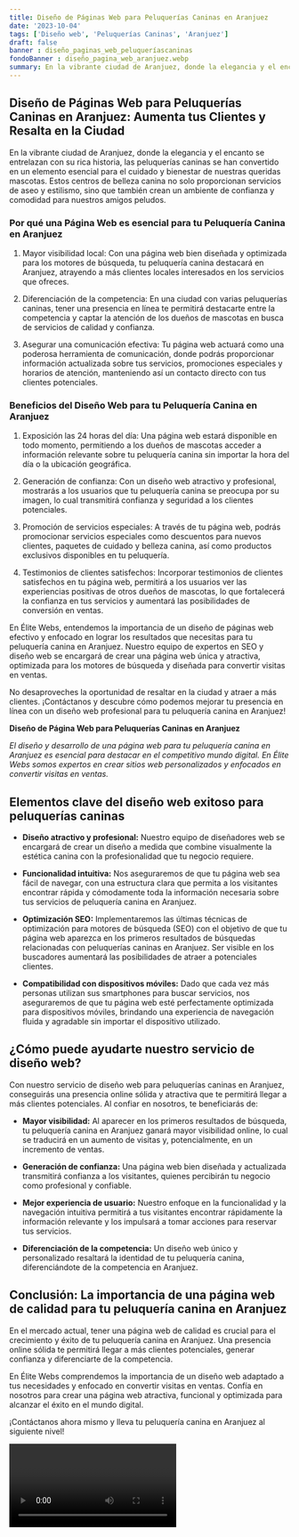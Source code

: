 ```yaml
---
title: Diseño de Páginas Web para Peluquerías Caninas en Aranjuez
date: '2023-10-04'
tags: ['Diseño web', 'Peluquerías Caninas', 'Aranjuez']
draft: false
banner : diseño_paginas_web_peluqueríascaninas
fondoBanner : diseño_pagina_web_aranjuez.webp
summary: En la vibrante ciudad de Aranjuez, donde la elegancia y el encanto se entrelazan con su rica historia, las peluquerías caninas se han convertido en un elemento esencial para el cuidado y bienestar de nuestras queridas mascotas. Estos centros de belleza canina no solo proporcionan servicios de aseo y estilismo, sino que también crean un ambiente de confianza y comodidad para nuestros amigos peludos.
---
```


## Diseño de Páginas Web para Peluquerías Caninas en Aranjuez: Aumenta tus Clientes y Resalta en la Ciudad

En la vibrante ciudad de Aranjuez, donde la elegancia y el encanto se entrelazan con su rica historia, las peluquerías caninas se han convertido en un elemento esencial para el cuidado y bienestar de nuestras queridas mascotas. Estos centros de belleza canina no solo proporcionan servicios de aseo y estilismo, sino que también crean un ambiente de confianza y comodidad para nuestros amigos peludos.

### Por qué una Página Web es esencial para tu Peluquería Canina en Aranjuez

1. Mayor visibilidad local: Con una página web bien diseñada y optimizada para los motores de búsqueda, tu peluquería canina destacará en Aranjuez, atrayendo a más clientes locales interesados en los servicios que ofreces.

2. Diferenciación de la competencia: En una ciudad con varias peluquerías caninas, tener una presencia en línea te permitirá destacarte entre la competencia y captar la atención de los dueños de mascotas en busca de servicios de calidad y confianza.

3. Asegurar una comunicación efectiva: Tu página web actuará como una poderosa herramienta de comunicación, donde podrás proporcionar información actualizada sobre tus servicios, promociones especiales y horarios de atención, manteniendo así un contacto directo con tus clientes potenciales.

### Beneficios del Diseño Web para tu Peluquería Canina en Aranjuez

1. Exposición las 24 horas del día: Una página web estará disponible en todo momento, permitiendo a los dueños de mascotas acceder a información relevante sobre tu peluquería canina sin importar la hora del día o la ubicación geográfica.

2. Generación de confianza: Con un diseño web atractivo y profesional, mostrarás a los usuarios que tu peluquería canina se preocupa por su imagen, lo cual transmitirá confianza y seguridad a los clientes potenciales.

3. Promoción de servicios especiales: A través de tu página web, podrás promocionar servicios especiales como descuentos para nuevos clientes, paquetes de cuidado y belleza canina, así como productos exclusivos disponibles en tu peluquería.

4. Testimonios de clientes satisfechos: Incorporar testimonios de clientes satisfechos en tu página web, permitirá a los usuarios ver las experiencias positivas de otros dueños de mascotas, lo que fortalecerá la confianza en tus servicios y aumentará las posibilidades de conversión en ventas.

En Élite Webs, entendemos la importancia de un diseño de páginas web efectivo y enfocado en lograr los resultados que necesitas para tu peluquería canina en Aranjuez. Nuestro equipo de expertos en SEO y diseño web se encargará de crear una página web única y atractiva, optimizada para los motores de búsqueda y diseñada para convertir visitas en ventas.

No desaproveches la oportunidad de resaltar en la ciudad y atraer a más clientes. ¡Contáctanos y descubre cómo podemos mejorar tu presencia en línea con un diseño web profesional para tu peluquería canina en Aranjuez!

<GifSeo />

<Cta />

**Diseño de Página Web para Peluquerías Caninas en Aranjuez**

*El diseño y desarrollo de una página web para tu peluquería canina en Aranjuez es esencial para destacar en el competitivo mundo digital. En Élite Webs somos expertos en crear sitios web personalizados y enfocados en convertir visitas en ventas.*

## Elementos clave del diseño web exitoso para peluquerías caninas

- **Diseño atractivo y profesional:** Nuestro equipo de diseñadores web se encargará de crear un diseño a medida que combine visualmente la estética canina con la profesionalidad que tu negocio requiere.

- **Funcionalidad intuitiva:** Nos aseguraremos de que tu página web sea fácil de navegar, con una estructura clara que permita a los visitantes encontrar rápida y cómodamente toda la información necesaria sobre tus servicios de peluquería canina en Aranjuez.

- **Optimización SEO:** Implementaremos las últimas técnicas de optimización para motores de búsqueda (SEO) con el objetivo de que tu página web aparezca en los primeros resultados de búsquedas relacionadas con peluquerías caninas en Aranjuez. Ser visible en los buscadores aumentará las posibilidades de atraer a potenciales clientes.

- **Compatibilidad con dispositivos móviles:** Dado que cada vez más personas utilizan sus smartphones para buscar servicios, nos aseguraremos de que tu página web esté perfectamente optimizada para dispositivos móviles, brindando una experiencia de navegación fluida y agradable sin importar el dispositivo utilizado.

## ¿Cómo puede ayudarte nuestro servicio de diseño web?

Con nuestro servicio de diseño web para peluquerías caninas en Aranjuez, conseguirás una presencia online sólida y atractiva que te permitirá llegar a más clientes potenciales. Al confiar en nosotros, te beneficiarás de:

- **Mayor visibilidad:** Al aparecer en los primeros resultados de búsqueda, tu peluquería canina en Aranjuez ganará mayor visibilidad online, lo cual se traducirá en un aumento de visitas y, potencialmente, en un incremento de ventas.

- **Generación de confianza:** Una página web bien diseñada y actualizada transmitirá confianza a los visitantes, quienes percibirán tu negocio como profesional y confiable.

- **Mejor experiencia de usuario:** Nuestro enfoque en la funcionalidad y la navegación intuitiva permitirá a tus visitantes encontrar rápidamente la información relevante y los impulsará a tomar acciones para reservar tus servicios.

- **Diferenciación de la competencia:** Un diseño web único y personalizado resaltará la identidad de tu peluquería canina, diferenciándote de la competencia en Aranjuez.

## Conclusión: La importancia de una página web de calidad para tu peluquería canina en Aranjuez

En el mercado actual, tener una página web de calidad es crucial para el crecimiento y éxito de tu peluquería canina en Aranjuez. Una presencia online sólida te permitirá llegar a más clientes potenciales, generar confianza y diferenciarte de la competencia.

En Élite Webs comprendemos la importancia de un diseño web adaptado a tus necesidades y enfocado en convertir visitas en ventas. Confía en nosotros para crear una página web atractiva, funcional y optimizada para alcanzar el éxito en el mundo digital.

¡Contáctanos ahora mismo y lleva tu peluquería canina en Aranjuez al siguiente nivel!

<Video />

<CtaBot job='Peluquerías Caninas' city='Aranjuez'/>

<Gmaps query='Aranjuez+españa+maps' />